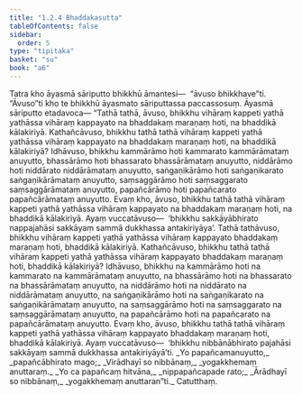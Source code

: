 ```yaml
---
title: "1.2.4 Bhaddakasutta"
tableOfContents: false
sidebar:
  order: 5
type: "tipitaka"
basket: "su"
book: "a6"
---
```



<DynamicBreadcrumb />

<Division number="14" book="a6">

<Paragraph number="68" book="a6">
Tatra kho āyasmā sāriputto bhikkhū āmantesi—  “āvuso bhikkhave”ti. “Āvuso”ti kho te bhikkhū āyasmato sāriputtassa paccassosuṃ. Āyasmā sāriputto etadavoca—
</Paragraph>

<Paragraph number="69" book="a6">
“Tathā tathā, āvuso, bhikkhu vihāraṃ kappeti yathā yathāssa vihāraṃ kappayato na bhaddakaṃ maraṇaṃ hoti, na bhaddikā kālakiriyā. Kathañcāvuso, bhikkhu tathā tathā vihāraṃ kappeti yathā yathāssa vihāraṃ kappayato na bhaddakaṃ maraṇaṃ hoti, na bhaddikā kālakiriyā?
</Paragraph>

<Paragraph number="70" book="a6">
Idhāvuso, bhikkhu kammārāmo hoti kammarato kammārāmataṃ anuyutto, bhassārāmo hoti bhassarato bhassārāmataṃ anuyutto, niddārāmo hoti niddārato niddārāmataṃ anuyutto, saṅgaṇikārāmo hoti saṅgaṇikarato saṅgaṇikārāmataṃ anuyutto, saṃsaggārāmo hoti saṃsaggarato saṃsaggārāmataṃ anuyutto, papañcārāmo hoti papañcarato papañcārāmataṃ anuyutto. Evaṃ kho, āvuso, bhikkhu tathā tathā vihāraṃ kappeti yathā yathāssa vihāraṃ kappayato na bhaddakaṃ maraṇaṃ hoti, na bhaddikā kālakiriyā. Ayaṃ vuccatāvuso—  ‘bhikkhu sakkāyābhirato nappajahāsi sakkāyaṃ sammā dukkhassa antakiriyāya’.
</Paragraph>

<Paragraph number="71" book="a6">
Tathā tathāvuso, bhikkhu vihāraṃ kappeti yathā yathāssa vihāraṃ kappayato bhaddakaṃ maraṇaṃ hoti, bhaddikā kālakiriyā. Kathañcāvuso, bhikkhu tathā tathā vihāraṃ kappeti yathā yathāssa vihāraṃ kappayato bhaddakaṃ maraṇaṃ hoti, bhaddikā kālakiriyā?
</Paragraph>

<Paragraph number="72" book="a6">
Idhāvuso, bhikkhu na kammārāmo hoti na kammarato na kammārāmataṃ anuyutto, na bhassārāmo hoti na bhassarato na bhassārāmataṃ anuyutto, na niddārāmo hoti na niddārato na niddārāmataṃ anuyutto, na saṅgaṇikārāmo hoti na saṅgaṇikarato na saṅgaṇikārāmataṃ anuyutto, na saṃsaggārāmo hoti na saṃsaggarato na saṃsaggārāmataṃ anuyutto, na papañcārāmo hoti na papañcarato na papañcārāmataṃ anuyutto. Evaṃ kho, āvuso, bhikkhu tathā tathā vihāraṃ kappeti yathā yathāssa vihāraṃ kappayato bhaddakaṃ maraṇaṃ hoti, bhaddikā kālakiriyā. Ayaṃ vuccatāvuso—  ‘bhikkhu nibbānābhirato pajahāsi sakkāyaṃ sammā dukkhassa antakiriyāyā’ti.
</Paragraph>

<Paragraph number="73" type="verses" book="a6">
_Yo papañcamanuyutto,_  
_papañcābhirato mago;_  
_Virādhayī so nibbānaṃ,_  
_yogakkhemaṃ anuttaraṃ._  

</Paragraph>

<Paragraph number="74" type="verses" book="a6">
_Yo ca papañcaṃ hitvāna,_  
_nippapañcapade rato;_  
_Ārādhayī so nibbānaṃ,_  
_yogakkhemaṃ anuttaran”ti._  


</Paragraph>
</Division>

<Paragraph number="75" type="center" book="a6">
Catutthaṃ.
</Paragraph>